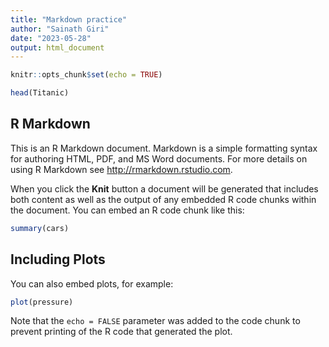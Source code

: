 ```yaml
---
title: "Markdown practice"
author: "Sainath Giri"
date: "2023-05-28"
output: html_document
---
```


```r
knitr::opts_chunk$set(echo = TRUE)
```

```r
head(Titanic)

```

## R Markdown

This is an R Markdown document. Markdown is a simple formatting syntax for authoring HTML, PDF, and MS Word documents. For more details on using R Markdown see <http://rmarkdown.rstudio.com>.

When you click the **Knit** button a document will be generated that includes both content as well as the output of any embedded R code chunks within the document. You can embed an R code chunk like this:

```r
summary(cars)
```

## Including Plots

You can also embed plots, for example:

```r
plot(pressure)
```

Note that the `echo = FALSE` parameter was added to the code chunk to prevent printing of the R code that generated the plot.
